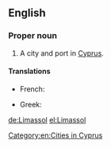==English==

===Proper noun===
{{en-proper noun}}

# A city and port in [[Cyprus]].

====Translations====
{{trans-top|port of Cyprus}}
* French: {{t|fr|Limassol}}
{{trans-mid}}
* Greek: {{t+|el|Λεμεσός}}
{{trans-bottom}}

[[Category:en:Cities in Cyprus]]

[[de:Limassol]]
[[el:Limassol]]